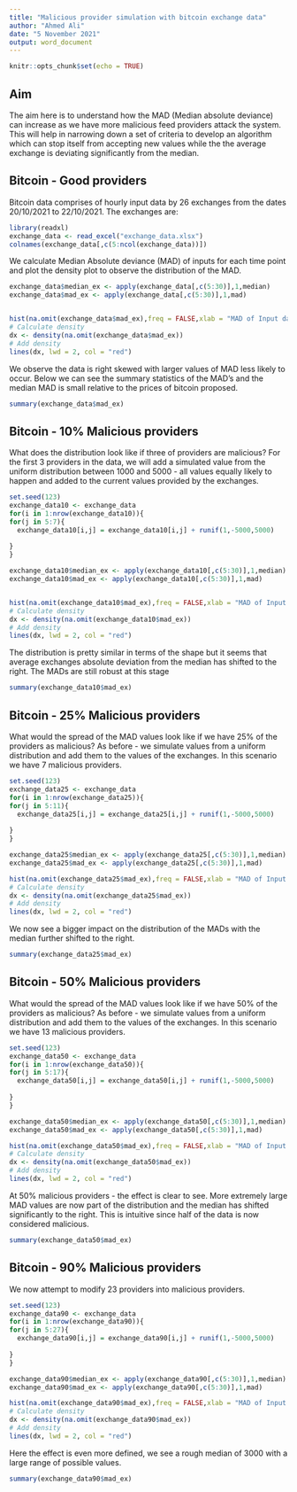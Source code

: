 ```yaml
---
title: "Malicious provider simulation with bitcoin exchange data"
author: "Ahmed Ali"
date: "5 November 2021"
output: word_document
---
```


```r
knitr::opts_chunk$set(echo = TRUE)
```

## Aim
The aim here is to understand how the MAD (Median absolute deviance) can increase as we have more malicious feed providers attack the system. This will help in
narrowing down a set of criteria to develop an algorithm which can stop itself from accepting new values while the the average exchange 
is deviating significantly from the median.


## Bitcoin - Good providers

Bitcoin data comprises of hourly input data by 26 exchanges from the dates 20/10/2021 to 22/10/2021. The exchanges are:

```r
library(readxl)
exchange_data <- read_excel("exchange_data.xlsx")
colnames(exchange_data[,c(5:ncol(exchange_data))])
```

We calculate Median Absolute deviance (MAD) of inputs for each time point and plot the density plot to observe the distribution of the MAD.

```r
exchange_data$median_ex <- apply(exchange_data[,c(5:30)],1,median)
exchange_data$mad_ex <- apply(exchange_data[,c(5:30)],1,mad)


hist(na.omit(exchange_data$mad_ex),freq = FALSE,xlab = "MAD of Input data",main = "")
# Calculate density
dx <- density(na.omit(exchange_data$mad_ex))
# Add density
lines(dx, lwd = 2, col = "red")

```

We observe the data is right skewed with larger values of MAD less likely to occur. Below we can see the summary statistics of the MAD’s and the median MAD is
small relative to the prices of bitcoin proposed.

```r
summary(exchange_data$mad_ex)
```



## Bitcoin - 10% Malicious providers

What does the distribution look like if three of providers are malicious? For the first 3 providers in the data, we will add a simulated value from the 
uniform distribution between 1000 and 5000 - all values equally likely to happen and added to the current values provided by the exchanges.

```r
set.seed(123)
exchange_data10 <- exchange_data
for(i in 1:nrow(exchange_data10)){
for(j in 5:7){
  exchange_data10[i,j] = exchange_data10[i,j] + runif(1,-5000,5000) 
  
}
}

exchange_data10$median_ex <- apply(exchange_data10[,c(5:30)],1,median)
exchange_data10$mad_ex <- apply(exchange_data10[,c(5:30)],1,mad)


hist(na.omit(exchange_data10$mad_ex),freq = FALSE,xlab = "MAD of Input data",main = "")
# Calculate density
dx <- density(na.omit(exchange_data10$mad_ex))
# Add density
lines(dx, lwd = 2, col = "red")


```

The distribution is pretty similar in terms of the shape but it seems that average exchanges absolute deviation from the median has shifted to the right.
The MADs are still robust at this stage

```r
summary(exchange_data10$mad_ex)
```


## Bitcoin - 25% Malicious providers

What would the spread of the MAD values look like if we have 25% of the providers as malicious? As before - we simulate values from a uniform distribution 
and add them to the values of the exchanges. In this scenario we have 7 malicious providers.

```r
set.seed(123)
exchange_data25 <- exchange_data
for(i in 1:nrow(exchange_data25)){
for(j in 5:11){
  exchange_data25[i,j] = exchange_data25[i,j] + runif(1,-5000,5000) 
  
}
}

exchange_data25$median_ex <- apply(exchange_data25[,c(5:30)],1,median)
exchange_data25$mad_ex <- apply(exchange_data25[,c(5:30)],1,mad)

hist(na.omit(exchange_data25$mad_ex),freq = FALSE,xlab = "MAD of Input data",main = "")
# Calculate density
dx <- density(na.omit(exchange_data25$mad_ex))
# Add density
lines(dx, lwd = 2, col = "red")

```


We now see a bigger impact on the distribution of the MADs with the median further shifted to the right.


```r
summary(exchange_data25$mad_ex)
```


## Bitcoin - 50% Malicious providers

What would the spread of the MAD values look like if we have 50% of the providers as malicious? As before - we simulate values from a uniform distribution
and add them to the values of the exchanges. In this scenario we have 13 malicious providers.

```r
set.seed(123)
exchange_data50 <- exchange_data
for(i in 1:nrow(exchange_data50)){
for(j in 5:17){
  exchange_data50[i,j] = exchange_data50[i,j] + runif(1,-5000,5000) 
  
}
}

exchange_data50$median_ex <- apply(exchange_data50[,c(5:30)],1,median)
exchange_data50$mad_ex <- apply(exchange_data50[,c(5:30)],1,mad)

hist(na.omit(exchange_data50$mad_ex),freq = FALSE,xlab = "MAD of Input data",main = "")
# Calculate density
dx <- density(na.omit(exchange_data50$mad_ex))
# Add density
lines(dx, lwd = 2, col = "red")

```

At 50% malicious providers - the effect is clear to see. More extremely large MAD values are now part of the distribution and the median has shifted 
significantly to the right. This is intuitive since half of the data is now considered malicious.

```r
summary(exchange_data50$mad_ex)
```


## Bitcoin - 90% Malicious providers

We now attempt to modify 23 providers into malicious providers. 

```r
set.seed(123)
exchange_data90 <- exchange_data
for(i in 1:nrow(exchange_data90)){
for(j in 5:27){
  exchange_data90[i,j] = exchange_data90[i,j] + runif(1,-5000,5000) 
  
}
}

exchange_data90$median_ex <- apply(exchange_data90[,c(5:30)],1,median)
exchange_data90$mad_ex <- apply(exchange_data90[,c(5:30)],1,mad)

hist(na.omit(exchange_data90$mad_ex),freq = FALSE,xlab = "MAD of Input data",main = "")
# Calculate density
dx <- density(na.omit(exchange_data90$mad_ex))
# Add density
lines(dx, lwd = 2, col = "red")

```

Here the effect is even more defined, we see a rough median of 3000 with a large range of possible values.

```r
summary(exchange_data90$mad_ex)
```




